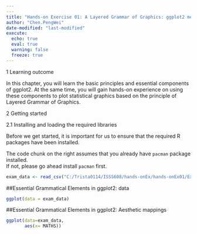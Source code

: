 ```yaml
---
---
title: "Hands-on Exercise 01: A Layered Grammar of Graphics: ggplot2 methods"
author: "Chen.PengWei"
date-modified: "last-modified"
execute:
  echo: true
  eval: true
  warning: false
  freeze: true
---
```


1 Learning outcome

In this chapter, you will learn the basic principles and essential components of ggplot2. At the same time, you will gain hands-on experience on using these components to plot statistical graphics based on the principle of Layered Grammar of Graphics.

2 Getting started

2.1 Installing and loading the required libraries

Before we get started, it is important for us to ensure that the required R packages have been installed.

::: callout-note
The code chunk on the right assumes that you already have `pacman` package installed.\
If not, please go ahead install `pacman` first.
:::

```r
exam_data <- read_csv("C:/Trista0114/ISSS608/hands-onEx/hands-onEx01/Exam_data.csv")
```

##Essential Grammatical Elements in ggplot2: data

```r
ggplot(data = exam_data)
```

##Essential Grammatical Elements in ggplot2: Aesthetic mappings

```r
ggplot(data=exam_data, 
       aes(x= MATHS))
```

